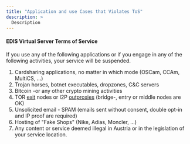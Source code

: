 ```yaml
---
title: "Application and use Cases that Violates ToS"
description: >
  Description
---
```


#### EDIS Virtual Server Terms of Service

If you use any of the following applications or if you engage in any of the following activities, your service will be suspended.

1.  Cardsharing applications, no matter in which mode (OSCam, CCAm, MultiCS, ...)
2.  Trojan horses, botnet executables, dropzones, C&C servers
3.  Bitcoin -or any other crypto mining activities
4.  TOR <u>exit</u> nodes or I2P <u>outproxies</u> (bridge-, entry or middle nodes are OK)
5.  Unsolicited email - SPAM (emails sent without consent, double opt-in and IP proof are required)
6.  Hosting of "Fake Shops" (Nike, Adias, Moncler, ...)
7.  Any content or service deemed illegal in Austria or in the legislation of your service location.